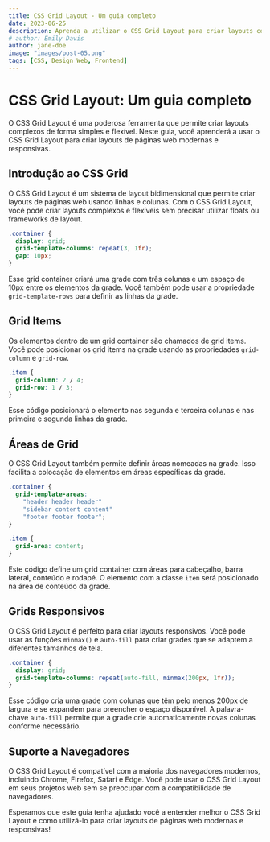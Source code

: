 ```yaml
---
title: CSS Grid Layout - Um guia completo
date: 2023-06-25
description: Aprenda a utilizar o CSS Grid Layout para criar layouts complexos de forma simples.
# author: Emily Davis
author: jane-doe
image: "images/post-05.png"
tags: [CSS, Design Web, Frontend]
---
```


# CSS Grid Layout: Um guia completo

O CSS Grid Layout é uma poderosa ferramenta que permite criar layouts complexos de forma simples e flexível. Neste guia, você aprenderá a usar o CSS Grid Layout para criar layouts de páginas web modernas e responsivas.

## Introdução ao CSS Grid

O CSS Grid Layout é um sistema de layout bidimensional que permite criar layouts de páginas web usando linhas e colunas. Com o CSS Grid Layout, você pode criar layouts complexos e flexíveis sem precisar utilizar floats ou frameworks de layout.

```css
.container {
  display: grid;
  grid-template-columns: repeat(3, 1fr);
  gap: 10px;
}
```

Esse grid container criará uma grade com três colunas e um espaço de 10px entre os elementos da grade. Você também pode usar a propriedade `grid-template-rows` para definir as linhas da grade.

## Grid Items

Os elementos dentro de um grid container são chamados de grid items. Você pode posicionar os grid items na grade usando as propriedades `grid-column` e `grid-row`.

```css
.item {
  grid-column: 2 / 4;
  grid-row: 1 / 3;
}
```

Esse código posicionará o elemento nas segunda e terceira colunas e nas primeira e segunda linhas da grade.

## Áreas de Grid

O CSS Grid Layout também permite definir áreas nomeadas na grade. Isso facilita a colocação de elementos em áreas específicas da grade.

```css
.container {
  grid-template-areas:
    "header header header"
    "sidebar content content"
    "footer footer footer";
}

.item {
  grid-area: content;
}
```

Este código define um grid container com áreas para cabeçalho, barra lateral, conteúdo e rodapé. O elemento com a classe `item` será posicionado na área de conteúdo da grade.

## Grids Responsivos

O CSS Grid Layout é perfeito para criar layouts responsivos. Você pode usar as funções `minmax()` e `auto-fill` para criar grades que se adaptem a diferentes tamanhos de tela.

```css
.container {
  display: grid;
  grid-template-columns: repeat(auto-fill, minmax(200px, 1fr));
}
```

Esse código cria uma grade com colunas que têm pelo menos 200px de largura e se expandem para preencher o espaço disponível. A palavra-chave `auto-fill` permite que a grade crie automaticamente novas colunas conforme necessário.

## Suporte a Navegadores

O CSS Grid Layout é compatível com a maioria dos navegadores modernos, incluindo Chrome, Firefox, Safari e Edge. Você pode usar o CSS Grid Layout em seus projetos web sem se preocupar com a compatibilidade de navegadores.

Esperamos que este guia tenha ajudado você a entender melhor o CSS Grid Layout e como utilizá-lo para criar layouts de páginas web modernas e responsivas!
